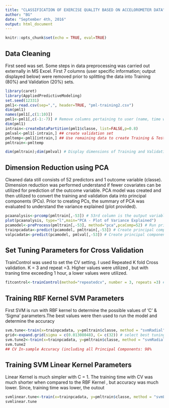 ---
title: "CLASSIFICATION OF EXERCISE QUALITY BASED ON ACCELOROMETER DATA"
author: "BG"
date: "September 4th, 2016"
output: html_document
---

```{r setup, include=FALSE}
knitr::opts_chunk$set(echo = TRUE, eval=TRUE)
```

## Data Cleaning

First seed was set. Some steps in data preprocessing was carried out externally in MS Excel. First 7 columns (user specific information; output displayed below) were removed prior to splitting the data into Training (80%) and Validation (20%) sets.

```{r cars}
library(caret)
library(AppliedPredictiveModeling)
set.seed(12331)
pml1<-read.csv(sep=",", header=TRUE, "pml-training2.csv")
dim(pml1)
names(pml1[,c(1:10)])
pml1<-pml1[,c(-1:-7)] # Remove columns pertaining to user (name, time window etc.)
dim(pml1)
intrain<-createDataPartition(pml1$classe, list=FALSE,p=0.8)
pmlval<-pml1[-intrain,] ## create validation set
pmltemp<-pml1[intrain,] ## Use remaining data to create Training & Test Data
pmltrain<-pmltemp

dim(pmltrain);dim(pmlval) # Display dimensions of Training and Validation sets
```

## Dimension Reduction using PCA

Cleaned data still consists of 52 predictors and 1 outcome variable (classe). Dimension reduction was performed understand if fewer covariates can be utilized for prediction of the outcome variable. PCA model was created and then utilized to convert the training and validation data into principal components (PCs). Prior to creating PCs, the summary of PCA was evaluated to understand the variance explained (plot provided).

```{r pressure, echo=TRUE}
pcaanalysis<-prcomp(pmltrain[,-53]) # 53rd column is the output variable and hence was excluded from the PCA ; 
plot(pcaanalysis, type="l",main="PCA - Plot of Variance Explained")
pcamodel<-preProcess(pmltrain[,-53], method="pca",pcaComp=52) # Run principal components analysis
trainpcadata<-predict(pcamodel, pmltrain[,-53]) # Create principal components for training data
valpcadata<-predict(pcamodel, pmlval[,-53]) # Create principal components for training data

```

## Set Tuning Parameters for Cross Validation
TrainControl was used to set the CV setting. I used Repeated K fold Cross validation. K = 3 and repeat =3. Higher values were utilized , but with traning time exceeding 1 hour, a lower values were utilized. 
```{r Tuning and CV, echo=TRUE}
fitcontrol<-trainControl(method="repeatedcv", number = 3, repeats =3) # Setting control parameters for the SVM training; 3 Fold, repeated cross validation
```

## Training RBF Kernel SVM Parameters
First SVM is run with RBF kernel to determine the possible values of 'C' & 'Sigma' parameters.The best values were then used to run the model and determine the accuracy

```{r Training SVM RBF, echo=TRUE, eval=TRUE}
svm.tune<-train(x=trainpcadata, y=pmltrain$classe, method = "svmRadial",tuneLength =9, trControl=fitcontrol)#best parameters can be identified by svm.tune$best 
grid<-expand.grid(sigma = c(0.01308048), C= c(32)) # select best tuning parameters for the SVM
svm.tune2<-train(x=trainpcadata, y=pmltrain$classe, method = "svmRadial",tuneGrid=grid, trControl=fitcontrol)
svm.tune2
## CV In-sample Accuracy (including all Principal Components: 98%
```

## Training SVM Linear Kernel Parameters
Linear Kernel is much simpler with C = 1. The training time with CV was much shorter when compared to the RBF Kernel , but accuracy was much lower. Since, training time was lower, the outout

```{r Tuning Linear, echo=TRUE}
svmlinear.tune<-train(x=trainpcadata, y=pmltrain$classe, method = "svmLinear",tuneLength =9, trControl=fitcontrol) # Use the Linear Kernel for the SVM vector
svmlinear.tune
```
